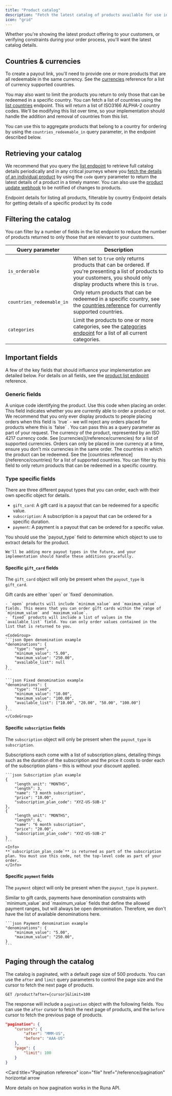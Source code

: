 ```yaml
---
title: "Product catalog"
description: "Fetch the latest catalog of products available for use in payouts"
icon: "grid"
---
```


Whether you're showing the latest product offering to your customers, or verifying constraints during your order process, you'll want the latest catalog details.

## Countries & currencies

To create a payout link, you'll need to provide one or more products that are all redeemable in the same currency. See the [currencies](/reference/currencies) reference for a list of currency supported countries.

You may also want to limit the products you return to only those that can be redeemed in a specific country. You can fetch a list of countries using the [list countries](/reference/2024-02-05/endpoint/products/countries) endpoint. This will return a list of ISO3166 ALPHA-2 country codes. We'll be modifying this list over time, so your implementation should handle the addition and removal of countries from this list.

You can use this to aggregate products that belong to a country for ordering by using the `countries_redeemable_in` query parameter, in the endpoint described below.

## Retrieving your catalog

We recommend that you query the [list endpoint](/reference/2024-02-05/endpoint/products/list) to retrieve full catalog details periodically and in any critical journeys where you [fetch the details of an individual product](/reference/2024-02-05/endpoint/products/get) by using the `code` query parameter to return the latest details of a product in a timely manner. You can also use the [product update webhook](/reference/2024-02-05/webhook/product.update) to be notified of changes to products.

<CardGroup cols={2}>
  <Card
    title="List all products"
    icon="grid"
    href="/reference/2024-02-05/endpoint/products/list"
    horizontal
    arrow
  >
    Endpoint details for listing all products, filterable by country
  </Card>
  <Card
    title="Get details of a specific product"
    icon="square"
    href="/reference/2024-02-05/endpoint/products/get"
    horizontal
    arrow
  >
    Endpoint details for getting details of a specific product by its code
  </Card>
</CardGroup>

## Filtering the catalog

You can filter by a number of fields in the list endpoint to reduce the number of products returned to only those that are relevant to your customers.

| Query parameter           | Description                                                                                                                                                                     |
| ------------------------- | ------------------------------------------------------------------------------------------------------------------------------------------------------------------------------- |
| `is_orderable`            | When set to `true` only returns products that can be ordered. If you're presenting a list of products to your customers, you should only display products where this is `true`. |
| `countries_redeemable_in` | Only return products that can be redeemed in a specific country, see the [countries reference](/reference/countries) for currently supported countries.                         |
| `categories`              | Limit the products to one or more categories, see the [categories endpoint](/reference/2024-02-05/endpoint/products/categories) for a list of all current categories.           |

## Important fields

A few of the key fields that should influence your implementation are detailed below. For details on all fields, see the [product list endpoint](/reference/2024-02-05/endpoint/products/list) reference.

### Generic fields

<ResponseField name="code" type="string">
  <Card>
    A unique code identifying the product. Use this code when placing an order.
  </Card>
</ResponseField>

<ResponseField name="is_orderable" type="boolean">
  <Card>
    This field indicates whether you are currently able to order a product or
    not. We recommend that you only ever display products to people placing
    orders when this field is `true` - we will reject any orders placed for
    products where this is `false` . You can pass this as a query parameter as
    part of your request.
  </Card>
</ResponseField>

<ResponseField name="currency" type="string">
  <Card>
    The currency of the product, represented by an ISO 4217 currency code. See
    [currencies](/reference/currencies) for a list of supported currencies.
    Orders can only be placed in one currency at a time, ensure you don't mix
    currencies in the same order.
  </Card>
</ResponseField>

<ResponseField name="countries_redeemable_in" type="string[]">
  <Card>
    The countries in which the product can be redeemed. See the [countries
    reference](/reference/countries) for a list of supported countries. You can
    filter by this field to only return products that can be redeemed in a
    specific country.
  </Card>
</ResponseField>

### Type specific fields

There are three different payout types that you can order, each with their own specific object for details.

- `gift_card`: A gift card is a payout that can be redeemed for a specific value.
- `subscription`: A subscription is a payout that can be ordered for a specific duration.
- `payment`: A payment is a payout that can be ordered for a specific value.

<ResponseField name="payout_type" type="string">
  <Card>
    You should use the `payout_type` field to determine which object to use to extract details for the product.

    We'll be adding more payout types in the future, and your implementation should handle these additions gracefully.

  </Card>
</ResponseField>

#### Specific `gift_card` fields

The `gift_card` object will only be present when the `payout_type` is `gift_card`.

<ResponseField name="gift_card.denominations" type="object">
  <Card>
    Gift cards are either `open` or `fixed` denomination.

    - `open` products will include `minimum_value` and `maximum_value` fields. This means that you can order gift cards within the range of `minimum_value` and `maximum_value`.
    - `fixed` products will include a list of values in the `available_list` field. You can only order values contained in the list that is returned to you.

    <CodeGroup>
    ```json Open denomination example
    "denominations": {
        "type": "open",
        "minimum_value": "5.00",
        "maximum_value": "250.00",
        "available_list": null
    }
    ```

    ```json Fixed denomination example
    "denominations": {
        "type": "fixed",
        "minimum_value": "10.00",
        "maximum_value": "100.00",
        "available_list": ["10.00", "20.00", "50.00", "100.00"]
    }
    ```
    </CodeGroup>

  </Card>
</ResponseField>

#### Specific `subscription` fields

The `subscription` object will only be present when the `payout_type` is `subscription`.

<ResponseField name="subscription.subscription_plans" type="object[]">
<Card>
    Subscriptions each come with a list of subscription plans, detailing things such as the duration of the subscription and the price it costs to order each of the subscription plans – this is without your discount applied.

    ```json Subscription plan example
    {
        "length_unit": "MONTHS",
        "length": 3,
        "name": "3 month subscription",
        "price": "10.00",
        "subscription_plan_code": "XYZ-US-SUB-1"
    },
    {
        "length_unit": "MONTHS",
        "length": 6,
        "name": "6 month subscription",
        "price": "20.00",
        "subscription_plan_code": "XYZ-US-SUB-2"
    }
    ```
    <Info>
    **`subscription_plan_code`** is returned as part of the subscription plan. You must use this code, not the top-level code as part of your order.
    </Info>

  </Card>
</ResponseField>

#### Specific `payment` fields

The `payment` object will only be present when the `payout_type` is `payment`.

<ResponseField name="payment.denominations" type="object">
  <Card>
    Similar to gift cards, payments have denomination constraints with `minimum_value` and `maximum_value` fields that define the allowed payment ranges, but will always be open denomination. Therefore, we don't have the list of available denominations here.

    ```json Payment denomination example
    "denominations": {
        "minimum_value": "5.00",
        "maximum_value": "250.00",
    }
    ```

  </Card>
</ResponseField>

## Paging through the catalog

The catalog is paginated, with a default page size of 500 products. You can use the `after` and `limit` query parameters to control the page size and the cursor to fetch the next page of products.

```http
GET /product?after={cursor}&limit=100
```

The response will include a `pagination` object with the following fields. You can use the `after` cursor to fetch the next page of products, and the `before` cursor to fetch the previous page of products.

```json {3}
"pagination": {
    "cursors": {
        "after": "MMM-US",
        "before": "AAA-US"
    },
    "page": {
        "limit": 100
    }
}
```

<Card
  title="Pagination reference"
  icon="file"
  href="/reference/pagination"
  horizontal
  arrow
>
  More details on how pagination works in the Runa API.
</Card>
